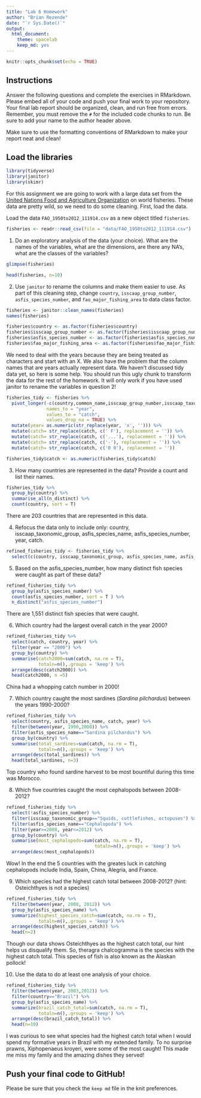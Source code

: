 ```yaml
---
title: "Lab 6 Homework"
author: "Brian Rezende"
date: "`r Sys.Date()`"
output:
  html_document: 
    theme: spacelab
    keep_md: yes
---
```


```r
knitr::opts_chunk$set(echo = TRUE)
```

## Instructions
Answer the following questions and complete the exercises in RMarkdown. Please embed all of your code and push your final work to your repository. Your final lab report should be organized, clean, and run free from errors. Remember, you must remove the `#` for the included code chunks to run. Be sure to add your name to the author header above.  

Make sure to use the formatting conventions of RMarkdown to make your report neat and clean!  

## Load the libraries
```r
library(tidyverse)
library(janitor)
library(skimr)
```

For this assignment we are going to work with a large data set from the [United Nations Food and Agriculture Organization](http://www.fao.org/about/en/) on world fisheries. These data are pretty wild, so we need to do some cleaning. First, load the data.  

Load the data `FAO_1950to2012_111914.csv` as a new object titled `fisheries`.
```r
fisheries <- readr::read_csv(file = "data/FAO_1950to2012_111914.csv")
```

1. Do an exploratory analysis of the data (your choice). What are the names of the variables, what are the dimensions, are there any NA's, what are the classes of the variables?  
```r
glimpse(fisheries)
```
```r
head(fisheries, n=10)
```

2. Use `janitor` to rename the columns and make them easier to use. As part of this cleaning step, change `country`, `isscaap_group_number`, `asfis_species_number`, and `fao_major_fishing_area` to data class factor. 
```r
fisheries <- janitor::clean_names(fisheries)
names(fisheries)
```

```r
fisheries$country <- as.factor(fisheries$country)
fisheries$isscaap_group_number <- as.factor(fisheries$isscaap_group_number)
fisheries$asfis_species_number <- as.factor(fisheries$asfis_species_number)
fisheries$fao_major_fishing_area <- as.factor(fisheries$fao_major_fishing_area)
```

We need to deal with the years because they are being treated as characters and start with an X. We also have the problem that the column names that are years actually represent data. We haven't discussed tidy data yet, so here is some help. You should run this ugly chunk to transform the data for the rest of the homework. It will only work if you have used janitor to rename the variables in question 2!
```r
fisheries_tidy <- fisheries %>% 
  pivot_longer(-c(country,common_name,isscaap_group_number,isscaap_taxonomic_group,asfis_species_number,asfis_species_name,fao_major_fishing_area,measure),
               names_to = "year",
               values_to = "catch",
               values_drop_na = TRUE) %>% 
  mutate(year= as.numeric(str_replace(year, 'x', ''))) %>% 
  mutate(catch= str_replace(catch, c(' F'), replacement = '')) %>% 
  mutate(catch= str_replace(catch, c('...'), replacement = '')) %>% 
  mutate(catch= str_replace(catch, c('-'), replacement = '')) %>% 
  mutate(catch= str_replace(catch, c('0 0'), replacement = ''))

fisheries_tidy$catch <- as.numeric(fisheries_tidy$catch)
```

3. How many countries are represented in the data? Provide a count and list their names.
```r
fisheries_tidy %>% 
  group_by(country) %>% 
  summarise_all(n_distinct) %>% 
  count(country, sort = T)
```

There are 203 countries that are represented in this data. 

4. Refocus the data only to include only: country, isscaap_taxonomic_group, asfis_species_name, asfis_species_number, year, catch.
```r
refined_fisheries_tidy <- fisheries_tidy %>% 
  select(c(country, isscaap_taxonomic_group, asfis_species_name, asfis_species_number, year, catch))
```

5. Based on the asfis_species_number, how many distinct fish species were caught as part of these data?
```r
refined_fisheries_tidy %>% 
  group_by(asfis_species_number) %>% 
  count(asfis_species_number, sort = T ) %>% 
  n_distinct("asfis_species_number")
```

There are 1,551 distinct fish species that were caught. 

6. Which country had the largest overall catch in the year 2000?
```r
refined_fisheries_tidy %>% 
  select(catch, country, year) %>% 
  filter(year == "2000") %>%
  group_by(country) %>%
  summarise(catch2000=sum(catch, na.rm = T),
            totaln=n(),.groups = 'keep') %>% 
  arrange(desc(catch2000)) %>% 
  head(catch2000, n =5)
```
China had a whopping catch number in 2000! 

7. Which country caught the most sardines (_Sardina pilchardus_) between the years 1990-2000?
```r
refined_fisheries_tidy %>%
  select(country, asfis_species_name, catch, year) %>%
  filter(between(year, 1990,2000)) %>% 
  filter(asfis_species_name=="Sardina pilchardus") %>%
  group_by(country) %>% 
  summarise(total_sardines=sum(catch, na.rm = T),
            totaln=n(),.groups = 'keep') %>% 
  arrange(desc(total_sardines)) %>% 
  head(total_sardines, n=3)
```
Top country who found sardine harvest to be most bountiful during this time was Morocco. 

8. Which five countries caught the most cephalopods between 2008-2012?
```r
refined_fisheries_tidy %>% 
  select(!asfis_species_number) %>% 
  filter(isscaap_taxonomic_group=="Squids, cuttlefishes, octopuses") %>%
  filter(asfis_species_name=="Cephalopoda") %>% 
  filter(year>=2008, year<=2012) %>% 
  group_by(country) %>% 
  summarise(most_cephalopods=sum(catch, na.rm = T),
                                 totaln=n(),.groups = 'keep') %>% 
  arrange(desc(most_cephalopods))
```

Wow! In the end the 5 countries with the greates luck in catching cephalopods include India, Spain, China, Alegria, and France. 

9. Which species had the highest catch total between 2008-2012? (hint: Osteichthyes is not a species)

```r
refined_fisheries_tidy %>% 
  filter(between(year, 2008, 2012)) %>% 
  group_by(asfis_species_name) %>% 
  summarize(highest_species_catch=sum(catch, na.rm = T),
            totaln=n(),.groups = 'keep') %>% 
  arrange(desc(highest_species_catch)) %>% 
  head(n=2)
```
Though our data shows Osteichthyes as the highest catch total, our hint helps us disqualify them. So, theragra chalcogramma is the species with the highest catch total. This species of fish is also known as the Alaskan pollock! 


10. Use the data to do at least one analysis of your choice.
```r
refined_fisheries_tidy %>%
  filter(between(year, 2003,2012)) %>% 
  filter(country=="Brazil") %>% 
  group_by(asfis_species_name) %>% 
  summarize(brazil_catch_total=sum(catch, na.rm = T),
            totaln=n(),.groups = 'keep') %>% 
  arrange(desc(brazil_catch_total)) %>% 
  head(n=10)
```

I was curious to see what species had the highest catch total when I would spend my formative years in Brazil with my extended family. To no surprise prawns, Xiphopenaeus kroyeri, were some of the most caught! This made me miss my family and the amazing dishes they served! 

## Push your final code to GitHub!
Please be sure that you check the `keep md` file in the knit preferences.   